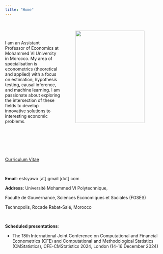 ```yaml
---
title: "Home"
---
```

<br>


<IMG SRC="Emmanuel_Selorm_Tsyawo2018.jpg" style="width:225px;height:300px;" ALIGN="right" HSPACE="50"/> 

<br>

I am an Assistant Professor of Economics at Mohammed VI University in Morocco. My area of specialisation is econometrics (theoretical and applied) with a focus on estimation, hypothesis testing, causal inference, and machine learning. I am passionate about exploring the intersection of these fields to develop innovative solutions to interesting economic problems.

<br>

<br>

<!--
<a href="Tsyawo_JMP.pdf#" class="download" title="Download JMP as PDF">Job Market Paper</a>
-->

<br>

<a href="Tsyawo_CV.pdf#" class="download" title="Download CV as PDF">Curriculum Vitae</a>			

<br>

<!--Email: estsyawo[at]temple[dot]edu, estsyawo[at]gmail[dot]com-->
**Email**: estsyawo [at] gmail [dot] com

**Address**: Université Mohammed VI Polytechnique, 

Faculté de Gouvernance, Sciences Economiques et Sociales (FGSES)

Technopolis, Rocade Rabat-Salé, Morocco

<br>

**Scheduled presentations**: 

<!--
* 58th Annual Meeting of the Canadian Economics Association, Toronto, Canada, (May/June 2024)

* Africa Meeting of the Econometric
Society (AFES), Abidjan, Côte d'Ivoire (June 2024)

* North American Summer Meeting of the Econometric Society (NASMES), Nashville, Tennessee, (June 2024)


* The 29th International Panel Data Conference (IPDC), Orléans, France (July 2024)

* Bernoulli-IMS 11th World Congress in Probability and Statistics, Bochum, Germany (August 2024)

* European Summer Meeting of the Econometric Society, Rotterdam, Netherlands (August, 2024)

-->


* The 18th International Joint Conference on Computational and Financial Econometrics (CFE) and Computational and Methodological Statistics (CMStatistics), CFE-CMStatistics 2024, London (14-16 December 2024)


